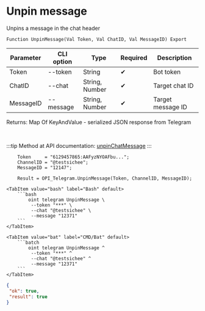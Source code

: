 ﻿---
sidebar_position: 5
---


# Unpin message
 Unpins a message in the chat header



`Function UnpinMessage(Val Token, Val ChatID, Val MessageID) Export`

  | Parameter | CLI option | Type | Required | Description |
  |-|-|-|-|-|
  | Token | --token | String | &#x2714; | Bot token |
  | ChatID | --chat | String, Number | &#x2714; | Target chat ID |
  | MessageID | --message | String, Number | &#x2714; | Target message ID |

  
  Returns:  Map Of KeyAndValue - serialized JSON response from Telegram

<br/>

:::tip
Method at API documentation: [unpinChatMessage](https://core.telegram.org/bots/api#unpinchatmessage)
:::
<br/>


```bsl title="1C:Enterprise/OneScript code example"
    Token     = "6129457865:AAFyzNYOAFbu...";
    ChannelID = "@testsichee";
    MessageID = "12147";

    Result = OPI_Telegram.UnpinMessage(Token, ChannelID, MessageID);
```
 

 <Tabs>
  
    <TabItem value="bash" label="Bash" default>
        ```bash
            oint telegram UnpinMessage \
             --token "***" \
             --chat "@testsichee" \
             --message "12371"
        ```
    </TabItem>
  
    <TabItem value="bat" label="CMD/Bat" default>
        ```batch
            oint telegram UnpinMessage ^
             --token "***" ^
             --chat "@testsichee" ^
             --message "12371"
        ```
    </TabItem>
</Tabs>


```json title="Result"
{
 "ok": true,
 "result": true
}
```
